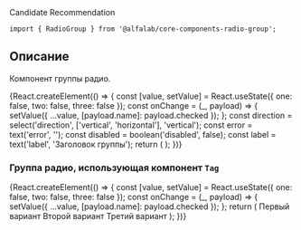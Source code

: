 

<Meta title='Компоненты' component={RadioGroup} />

<Title>
    RadioGroup ({name}@{version})
</Title>

<Status>
  Candidate Recommendation
</Status>

```tsx
import { RadioGroup } from '@alfalab/core-components-radio-group';
```

## Описание

Компонент группы радио.

<Story name='RadioGroup'>
    {React.createElement(() => {
        const [value, setValue] = React.useState({ one: false, two: false, three: false });
        const onChange = (_, payload) => {
            setValue({ ...value, [payload.name]: payload.checked });
        };
        const direction = select('direction', ['vertical', 'horizontal'], 'vertical');
        const error = text('error', '');
        const disabled = boolean('disabled', false);
        const label = text('label', 'Заголовок группы');
        return (
            <RadioGroup
                label={label}
                onChange={onChange}
                direction={direction}
                error={error}
                disabled={disabled}
                name='radioGroup'
            >
                <Radio label='Первый вариант' value='first' />
                <Radio label='Второй вариант' value='second' />
                <Radio label='Третий вариант' value='third' />
            </RadioGroup>
        );
    })}
</Story>

<Props of={RadioGroup} />

### Группа радио, использующая компонент `Tag`

<Preview>
    {React.createElement(() => {
        const [value, setValue] = React.useState({ one: false, two: false, three: false });
        const onChange = (_, payload) => {
            setValue({ ...value, [payload.name]: payload.checked });
        };
        return (
            <RadioGroup
                label="Заголовок группы"
                onChange={onChange}
                direction="horizontal"
                type='tag'
                name='tagRadioGroup'
            >
                <Tag value='one'>
                    Первый вариант
                </Tag>
                <Tag value='two'>
                    Второй вариант
                </Tag>
                <Tag value='three'>
                    Третий вариант
                </Tag>
            </RadioGroup>
        );
    })}
</Preview>
